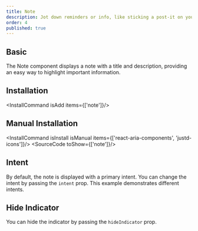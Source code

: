```yaml
---
title: Note
description: Jot down reminders or info, like sticking a post-it on your monitor, simple yet effective for quick memos and alerts.
order: 4
published: true
---
```


## Basic
The Note component displays a note with a title and description, providing an easy way to highlight important information.
<How isCenter={false} toUse="statuses/note-demo" />

## Installation
<InstallCommand isAdd items={['note']}/>

## Manual Installation
<InstallCommand isInstall isManual items={['react-aria-components', 'justd-icons']}/>
<SourceCode toShow={['note']}/>

## Intent
By default, the note is displayed with a primary intent. You can change the intent by passing the `intent` prop. This example demonstrates different intents.
<How toUse="statuses/note-intent-demo" />

## Hide Indicator
You can hide the indicator by passing the `hideIndicator` prop.
<How isCenter={false} toUse="statuses/note-hide-indicator-demo" />
